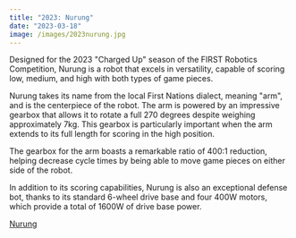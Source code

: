 ```yaml
---
title: "2023: Nurung"
date: "2023-03-18"
image: /images/2023nurung.jpg
---
```


Designed for the 2023 "Charged Up" season of the FIRST Robotics Competition, Nurung is a robot that excels in versatility, capable of scoring low, medium, and high with both types of game pieces.

Nurung takes its name from the local First Nations dialect, meaning "arm", and is the centerpiece of the robot. The arm is powered by an impressive gearbox that allows it to rotate a full 270 degrees despite weighing approximately 7kg. This gearbox is particularly important when the arm extends to its full length for scoring in the high position.

The gearbox for the arm boasts a remarkable ratio of 400:1 reduction, helping decrease cycle times by being able to move game pieces on either side of the robot.

In addition to its scoring capabilities, Nurung is also an exceptional defense bot, thanks to its standard 6-wheel drive base and four 400W motors, which provide a total of 1600W of drive base power.

[Nurung](https://www.youtube.com/watch?v=eHjgdRHtLSU)